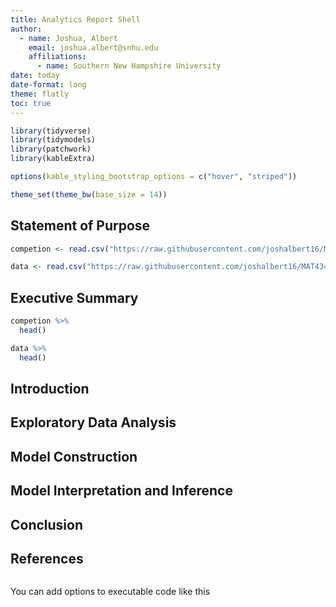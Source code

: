```yaml
---
title: Analytics Report Shell
author: 
  - name: Joshua, Albert
    email: joshua.albert@snhu.edu
    affiliations: 
      - name: Southern New Hampshire University
date: today
date-format: long
theme: flatly
toc: true
---
```


```r
library(tidyverse)
library(tidymodels)
library(patchwork)
library(kableExtra)

options(kable_styling_bootstrap_options = c("hover", "striped"))

theme_set(theme_bw(base_size = 14))
```

## Statement of Purpose
```r
competion <- read.csv("https://raw.githubusercontent.com/joshalbert16/MAT434/refs/heads/main/comp.csv?token=GHSAT0AAAAAAC5CLRCSK23Q2EW2RRY77D6OZ4J5O7A")

data <- read.csv("https://raw.githubusercontent.com/joshalbert16/MAT434/refs/heads/main/data.csv?token=GHSAT0AAAAAAC5CLRCTV5WGE44EZA327DPAZ4J5PWA")

```



## Executive Summary
```r
competion %>%
  head()

data %>%
  head()
```



## Introduction



## Exploratory Data Analysis
  


## Model Construction



## Model Interpretation and Inference



## Conclusion



## References
```r



```

You can add options to executable code like this

```r


```


